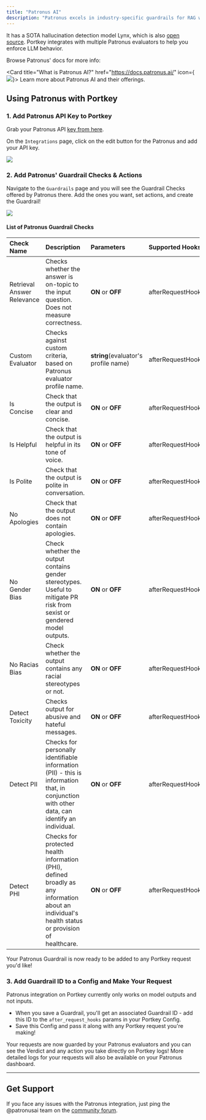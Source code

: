 ```yaml
---
title: "Patronus AI"
description: "Patronus excels in industry-specific guardrails for RAG workflows."
---
```

 It has a SOTA hallucination detection model Lynx, which is also [open source](https://www.patronus.ai/blog/lynx-state-of-the-art-open-source-hallucination-detection-model). Portkey integrates with multiple Patronus evaluators to help you enforce LLM behavior.

<Card title="List of all Patronus evaluators supported on Portkey" href="/product/guardrails/list-of-guardrail-checks/patronus-ai#id-2.-add-patronus-guardrail-check"/> Browse Patronus' docs for more info:

<Card title="What is Patronus AI?" href="https://docs.patronus.ai/" icon={<img src="/images/guardrails/f10c95b-main_logo.svg"  />}>
    Learn more about Patronus AI and their offerings.
</Card>

## Using Patronus with Portkey

### 1\. Add Patronus API Key to Portkey

Grab your Patronus API [key from here](https://app.patronus.ai/).

On the `Integrations` page, click on the edit button for the Patronus and add your API key.

<Frame>
  <img src="/images/guardrails/g5.png"/>
</Frame>

### 2\. Add Patronus' Guardrail Checks & Actions

Navigate to the `Guardrails` page and you will see the Guardrail Checks offered by Patronus there. Add the ones you want, set actions, and create the Guardrail!
<Frame>
  <img src="/images/guardrails/g5.png"/>
</Frame>

#### List of Patronus Guardrail Checks

| Check Name                 | Description                                                                                                                                       | Parameters                           | Supported Hooks   |
| :-------------------------- | :------------------------------------------------------------------------------------------------------------------------------------------------- | :------------------------------------ | :----------------- |
| Retrieval Answer Relevance | Checks whether the answer is on-topic to the input question. Does not measure correctness.                                                        | **ON** or **OFF**                    | afterRequestHooks |
| Custom Evaluator           | Checks against custom criteria, based on Patronus evaluator profile name.                                                                         | **string**(evaluator's profile name) | afterRequestHooks |
| Is Concise                 | Check that the output is clear and concise.                                                                                                       | **ON** or **OFF**                    | afterRequestHooks |
| Is Helpful                 | Check that the output is helpful in its tone of voice.                                                                                            | **ON** or **OFF**                    | afterRequestHooks |
| Is Polite                  | Check that the output is polite in conversation.                                                                                                  | **ON** or **OFF**                    | afterRequestHooks |
| No Apologies               | Check that the output does not contain apologies.                                                                                                 | **ON** or **OFF**                    | afterRequestHooks |
| No Gender Bias             | Check whether the output contains gender stereotypes. Useful to mitigate PR risk from sexist or gendered model outputs.                           | **ON** or **OFF**                    | afterRequestHooks |
| No Racias Bias             | Check whether the output contains any racial stereotypes or not.                                                                                  | **ON** or **OFF**                    | afterRequestHooks |
| Detect Toxicity            | Checks output for abusive and hateful messages.                                                                                                   | **ON** or **OFF**                    | afterRequestHooks |
| Detect PII                 | Checks for personally identifiable information (PII) - this is information that, in conjunction with other data, can identify an individual.      | **ON** or **OFF**                    | afterRequestHooks |
| Detect PHI                 | Checks for protected health information (PHI), defined broadly as any information about an individual's health status or provision of healthcare. | **ON** or **OFF**                    | afterRequestHooks |

Your Patronus Guardrail is now ready to be added to any Portkey request you'd like!

### 3\. Add Guardrail ID to a Config and Make Your Request

<Info>

Patronus integration on Portkey currently only works on model outputs and not inputs.
</Info>

* When you save a Guardrail, you'll get an associated Guardrail ID - add this ID to the `after_request_hooks` params in your Portkey Config.
* Save this Config and pass it along with any Portkey request you're making!

Your requests are now guarded by your Patronus evaluators and you can see the Verdict and any action you take directly on Portkey logs! More detailed logs for your requests will also be available on your Patronus dashboard.

---

## Get Support

If you face any issues with the Patronus integration, just ping the @patronusai team on the [community forum](https://discord.gg/portkey-llms-in-prod-1143393887742861333).

